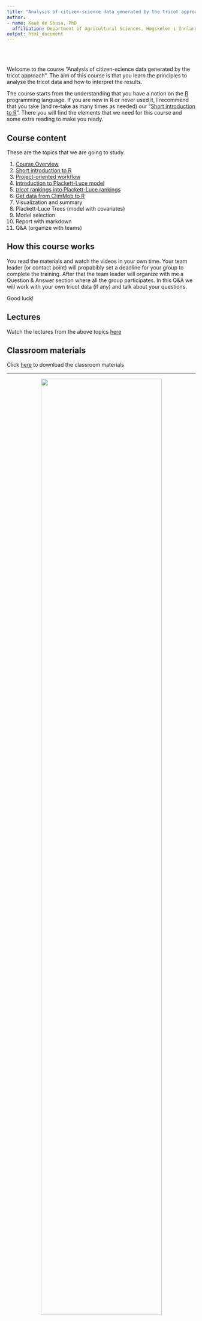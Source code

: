 ```yaml
---
title: "Analysis of citizen-science data generated by the tricot approach"
author:
- name: Kauê de Sousa, PhD
  affiliation: Department of Agricultural Sciences, Høgskolen i Innlandet, Hamar, Norway <br> Digital Inclusion, Alliance of Bioversity International and CIAT, Rome, Italy
output: html_document
---
```

  
\
\

Welcome to the course "Analysis of citizen-science data generated by the tricot approach". The aim of this course is that you learn the principles to analyse the tricot data and how to interpret the results.  

The course starts from the understanding that you have a notion on the [R](https://www.r-project.org/) programming language. If you are new in R or never used it, I recommend that you take (and re-take as many times as needed) our "[Short introduction to R](02_introduction_to_R.html)". There you will find the elements that we need for this course and some extra reading to make you ready.

## Course content

These are the topics that we are going to study. 

1. [Course Overview](01_course_overview.html)
2. [Short introduction to R](02_introduction_to_R.html)
3. [Project-oriented workflow](03_project_oriented_workflow.html)
4. [Introduction to Plackett-Luce model](04_introduction_plmodel.html)
5. [*tricot* rankings into Plackett-Luce rankings](05_tricot_into_plrank.html)
6. [Get data from ClimMob to R](06_climmob_into_r.html)
7. Visualization and summary
8. Plackett-Luce Trees (model with covariates)
9. Model selection 
10. Report with markdown
11. Q&A (organize with teams)


## How this course works

You read the materials and watch the videos in your own time. Your team leader (or contact point) will propabibly set a deadline for your group to complete the training. After that the team leader will organize with me a Question & Answer section where all the group participates. In this Q&A we will work with your own tricot data (if any) and talk about your questions.

Good luck!

## Lectures

Watch the lectures from the above topics [here]()

## Classroom materials

Click [here]() to download the classroom materials

-----

<center>
<img src="img/logos.png" width="80%"/>
</center>